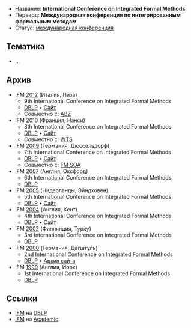 * Название: '''International Conference on Integrated Formal Methods'''
* Перевод: '''Международная конференция по интегрированным формальным методам'''
* Статус: [[International-Conference|международная конференция]]

== Тематика ==
* …

== Архив ==
* IFM [[2012]] (Италия, Пиза)
** 9th International Conference on Integrated Formal Methods
** [http://dblp.uni-trier.de/db/conf/ifm/ifm2012.html DBLP] • [http://ifm-abz.isti.cnr.it/page21/indexifm.html Сайт]
** Совместно с: [[ABZ]]
* IFM [[2010]] (Франция, Нанси)
** 8th International Conference on Integrated Formal Methods
** [http://dblp.uni-trier.de/db/conf/ifm/ifm2010.html DBLP] • [http://ifm2010.loria.fr/ Сайт]
** Совместно с: [[WTS]]
* IFM [[2009]] (Германия, Дюссельдорф)
** 7th International Conference on Integrated Formal Methods
** [http://dblp.uni-trier.de/db/conf/ifm/ifm2009.html DBLP] • [http://www.formal-methods.de/ifm09/ Сайт]
** Совместно с: [[FM SOA]]
* IFM [[2007]] (Англия, Оксфорд)
** 6th International Conference on Integrated Formal Methods
** [http://dblp.uni-trier.de/db/conf/ifm/ifm2007.html DBLP]
* IFM [[2005]] (Нидерланды, Эйндховен)
** 5th International Conference on Integrated Formal Methods
** [http://dblp.uni-trier.de/db/conf/ifm/ifm2005.html DBLP] • [http://www.win.tue.nl/ifm/ Сайт]
* IFM [[2004]] (Англия, Кент)
** 4th International Conference on Integrated Formal Methods
** [http://dblp.uni-trier.de/db/conf/ifm/ifm2004.html DBLP] • [http://www.cs.kent.ac.uk/events/conf/2004/ifm/ Сайт]
* IFM [[2002]] (Финляндия, Турку)
** 3rd International Conference on Integrated Formal Methods
** [http://dblp.uni-trier.de/db/conf/ifm/ifm2002.html DBLP]
* IFM [[2000]] (Германия, Дагштуль)
** 2nd International Conference on Integrated Formal Methods
** [http://dblp.uni-trier.de/db/conf/ifm/ifm2000.html DBLP] • [http://web.archive.org/web/20100419200511/http://www.uebb.cs.tu-berlin.de/ifm00/ Архив сайта]
* IFM [[1999]] (Англия, Йорк)
** 1st International Conference on Integrated Formal Methods
** [http://dblp.uni-trier.de/db/conf/ifm/ifm1999.html DBLP]

== Ссылки ==
* [http://dblp.uni-trier.de/db/conf/ifm/ IFM] на [[DBLP]]
* [http://academic.research.microsoft.com/Conference/59/ IFM] на [[Academic]]
